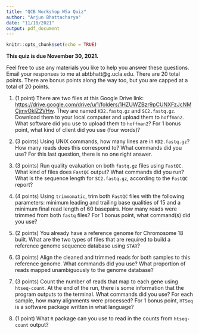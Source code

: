 ```yaml
---
title: "QCB Workshop W5a Quiz"
author: "Arjun Bhattacharya"
date: "11/18/2021"
output: pdf_document
---
```


```r
knitr::opts_chunk$set(echo = TRUE)
```

**This quiz is due November 30, 2021.**

Feel free to use any materials you like to help you answer these questions. Email your responses to me at abtbhatt\@g.ucla.edu. There are 20 total points. There are bonus points along the way too, but you are capped at a total of 20 points.

1.  (1 point) There are two files at this Google Drive link: <https://drive.google.com/drive/u/1/folders/1HZUWZBzr9pCUNXFzJcNMCjmvOklZ2VHw>. They are named `KD2.fastq.gz` and `SC2.fastq.gz`. Download them to your local computer and upload them to `hoffman2`. What software did you use to upload them to `hoffman2`? For 1 bonus point, what kind of client did you use (four words)?

2.  (3 points) Using UNIX commands, how many lines are in `KD2.fastq.gz`? How many reads does this correspond to? What commands did you use? For this last question, there is no one right answer.

3.  (3 points) Run quality evaluation on both `fastq.gz` files using `FastQC`. What kind of files does `FastQC` output? What commands did you run? What is the sequence length for `SC2.fastq.gz`, according to the `FastQC` report?

4.  (4 points) Using `trimmomatic`, trim both `FastQC` files with the following parameters: minimum leading and trailing base qualities of 15 and a minimum final read length of 60 basepairs. How many reads were trimmed from both `fastq` files? For 1 bonus point, what command(s) did you use?

5.  (2 points) You already have a reference genome for Chromosome 18 built. What are the two types of files that are required to build a reference genome sequence database using `STAR`?

6.  (3 points) Align the cleaned and trimmed reads for both samples to this reference genome. What commands did you use? What proportion of reads mapped unambiguously to the genome database?

7.  (3 points) Count the number of reads that map to each gene using `htseq-count`. At the end of the run, there is some information that the program outputs to the terminal. What commands did you use? For each sample, how many alignments were processed? For 1 bonus point, `HTSeq` is a software package written in what language?

8.  (1 point) What `R` package can you use to read in the counts from `htseq-count` output?

